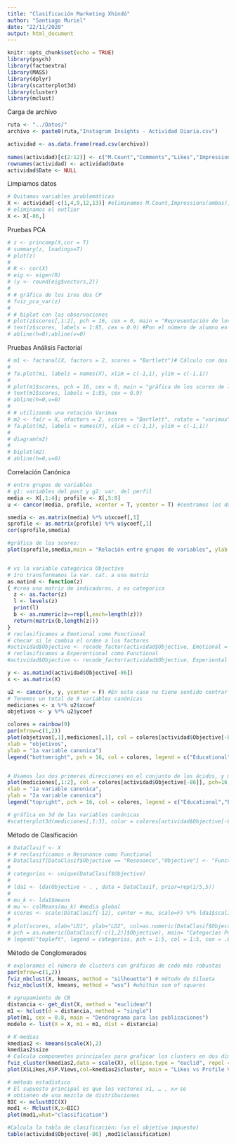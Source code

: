 ```yaml
---
title: "Clasificación Marketing Xhindó"
author: "Santiago Muriel"
date: "22/11/2020"
output: html_document
---
```


```r
knitr::opts_chunk$set(echo = TRUE)
library(psych)
library(factoextra)
library(MASS)
library(dplyr)
library(scatterplot3d)
library(cluster)
library(mclust)
```

Carga de archivo
```r
ruta <- "../Datos/"
archivo <- paste0(ruta,"Instagram Insights - Actividad Diaria.csv")

actividad <- as.data.frame(read.csv(archivo))
  
names(actividad)[c(2:12)] <- c("M.Count","Comments","Likes","Impressions","M.Reach","Saves","N.Followers","P.Views","P.Impressions","P.Reach","Website")
rownames(actividad) <- actividad$Date
actividad$Date <- NULL
```

Limpiamos datos
```r
# Quitamos variables problemáticas
X <- actividad[-c(1,4,9,12,13)] #eliminamos M.Count,Impressions(ambas), DayWeek y Objective
# eliminamos el outlier
X <- X[-86,]
```


Pruebas PCA
```r
# z <- princomp(X,cor = T)
# summary(z, loadings=T)
# plot(z)
# 
# R <- cor(X)
# eig <- eigen(R)
# (y <- round(eig$vectors,2))
# 
# # gráfica de los 1ros dos CP
# fviz_pca_var(z)
# 
# # biplot con las observaciones
# plot(z$scores[,1:2], pch = 16, cex = 0, main = "Representación de los scores en las primeras 2 PC")
# text(z$scores, labels = 1:85, cex = 0.9) #Pon el número de alumno en el punto del i-ésimo score
# abline(h=0);abline(v=0)
```


Pruebas Análisis Factorial
```r
# m1 <- factanal(X, factors = 2, scores = "Bartlett")# Cálculo con dos factores
# 
# fa.plot(m1, labels = names(X), xlim = c(-1,1), ylim = c(-1,1))
# 
# plot(m1$scores, pch = 16, cex = 0, main = "gráfica de los scores de los factores")
# text(m1$scores, labels = 1:85, cex = 0.9)
# abline(h=0,v=0)
# 
# # utilizando una rotación Varimax
# m2 <- fa(r = X, nfactors = 2, scores = "Bartlett", rotate = "varimax")
# fa.plot(m2, labels = names(X), xlim = c(-1,1), ylim = c(-1,1))
# 
# diagram(m2)
# 
# biplot(m2)
# abline(h=0,v=0)
```


Correlación Canónica
```r
# entre grupos de variables
# g1: variables del post y g2: var. del perfil
media <- X[,1:4]; profile <- X[,5:8]
u <- cancor(media, profile, xcenter = T, ycenter = T) #centramos los datos

smedia <- as.matrix(media) %*% u$xcoef[,1]
sprofile <- as.matrix(profile) %*% u$ycoef[,1]
cor(sprofile,smedia)

#gráfica de los scores:
plot(sprofile,smedia,main = "Relación entre grupos de variables", ylab = "Publicaciones", xlab = "Perfíl de la cuenta")


# vs la variable categórica Objective
# 1ro transformamos la var. cat. a una matriz
as.matind <- function(z) 
{ #crea una matriz de indicadoras, z es categorica
  z <- as.factor(z)
  l <- levels(z)
  print(l)
  b <- as.numeric(z==rep(l,each=length(z)))
  return(matrix(b,length(z)))
}
# reclasificamos a Emotional como Functional
# checar si le cambia el orden a los factores
#actividad$Objective <- recode_factor(actividad$Objective, Emotional = "Functional")
# reclasificamos a Experentional como Functional
#actividad$Objective <- recode_factor(actividad$Objective, Experiental = "Functional")

y <- as.matind(actividad$Objective[-86]) 
x <- as.matrix(X)

u2 <- cancor(x, y, ycenter = F) #En este caso no tiene sentido centrar y
# Tenemos un total de 8 variables canónicas
mediciones <- x %*% u2$xcoef
objetivos <- y %*% u2$ycoef

colores = rainbow(9)
par(mfrow=c(1,2))
plot(objetivos[,1],mediciones[,1], col = colores[actividad$Objective[-86]], pch=16,
xlab = "objetivos",
ylab = "1a variable canonica")
legend("bottomright", pch = 16, col = colores, legend = c("Educational","Emotional","Experiental","Functional","Resonance","Sales"  ), cex = .5)


# Usamos las dos primeras direcciones en el conjunto de los ácidos, y marcamos con las regiones (y)
plot(mediciones[,1:2], col = colores[actividad$Objective[-86]], pch=16,
xlab = "1a variable canonica",
ylab = "2a variable canonica")
legend("topright", pch = 16, col = colores, legend = c("Educational","Emotional","Experiental","Functional","Resonance","Sales"  ), cex = 0.5)

# gráfica en 3d de las variables canónicas
#scatterplot3d(mediciones[,1:3], color = colores[actividad$Objective[-86]], pch = 16)
```


Método de Clasificación
```r
# DataClasif <- X
# # reclasificamos a Resonance como Functional
# DataClasif[DataClasif$Objective == "Resonance","Objective"] <- "Functional"
# 
# categorias <- unique(DataClasif$Objective)
# 
# lda1 <- lda(Objective ~ . , data = DataClasif, prior=rep(1/5,5))
# 
# mu_k <- lda1$means
# mu <- colMeans(mu_k) #media global
# scores <- scale(DataClasif[-12], center = mu, scale=F) %*% lda1$scaling
# 
# plot(scores, xlab="LD1", ylab="LD2", col=as.numeric(DataClasif$Objective),
# pch = as.numeric(DataClasif[-c(1,2)]$Objective), main= "Categorías Posts")
# legend("topleft", legend = categorias, pch = 1:5, col = 1:5, cex = .8)
```


Método de Conglomerados
```r
# exploramos el número de clusters con gráficas de codo más robustas
par(mfrow=c(1,2))
fviz_nbclust(X, kmeans, method = "silhouette") # método de Silueta
fviz_nbclust(X, kmeans, method = "wss") #whithin sum of squares

# agrupamiento de CB
distancia <- get_dist(X, method = "euclidean")
m1 <- hclust(d = distancia, method = "single")
plot(m1, cex = 0.8, main = "Dendrograma para las publicaciones")
modelo <- list(X = X, m1 = m1, dist = distancia)

# K-medias
kmedias2 <- kmeans(scale(X),2)
kmedias2$size
# Calcula componentes principales para graficar los clusters en dos dimensiones.
fviz_cluster(kmedias2,data = scale(X), ellipse.type = "euclid", repel = T, star.plot = T)
plot(X$Likes,X$P.Views,col=kmedias2$cluster, main = "Likes vs Profile Views con 2 clusters", ylab = "Profile Views", xlab = "Likes")

# método estadístico
# El supuesto principal es que los vectores x1, … , x𝑛 se
# obtienen de una mezcla de distribuciones
BIC <- mclustBIC(X)
mod1 <- Mclust(X,x=BIC)
plot(mod1,what="classification")

#Calcula la tabla de clasificación: (vs el objetivo impuesto)
table(actividad$Objective[-86] ,mod1$classification)
```


